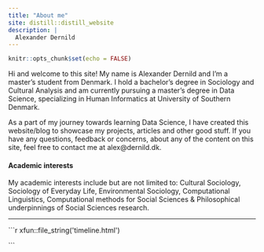 ```yaml
---
title: "About me"
site: distill::distill_website
description: |
  Alexander Dernild
---
```


```r
knitr::opts_chunk$set(echo = FALSE)
```

Hi and welcome to this site! My name is Alexander Dernild and I'm a master's student from Denmark. I hold a bachelor's degree in Sociology and Cultural Analysis and am currently pursuing a master's degree in Data Science, specializing in Human Informatics at University of Southern Denmark.

As a part of my journey towards learning Data Science, I have created this website/blog to showcase my projects, articles and other good stuff. If you have any questions, feedback or concerns, about any of the content on this site, feel free to contact me at alex@dernild.dk.

#### Academic interests

My academic interests include but are not limited to: Cultural Sociology, Sociology of Everyday Life, Environmental Sociology, Computational Linguistics, Computational methods for Social Sciences & Philosophical underpinnings of Social Sciences research.

***

```{=html}
```r
xfun::file_string('timeline.html')
```
```
